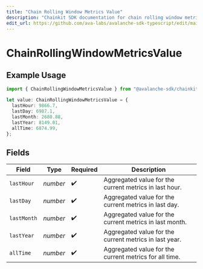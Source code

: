 ```yaml
---
title: "Chain Rolling Window Metrics Value"
description: "Chainkit SDK documentation for chain rolling window metrics value"
edit_url: https://github.com/ava-labs/avalanche-sdk-typescript/edit/main/chainkit/docs/models/components/chainrollingwindowmetricsvalue.md
---
```


# ChainRollingWindowMetricsValue

## Example Usage

```typescript
import { ChainRollingWindowMetricsValue } from "@avalanche-sdk/chainkit/models/components";

let value: ChainRollingWindowMetricsValue = {
  lastHour: 9866.7,
  lastDay: 6987.1,
  lastMonth: 2680.88,
  lastYear: 8149.01,
  allTime: 6874.99,
};
```

## Fields

| Field                                                   | Type                                                    | Required                                                | Description                                             |
| ------------------------------------------------------- | ------------------------------------------------------- | ------------------------------------------------------- | ------------------------------------------------------- |
| `lastHour`                                              | *number*                                                | :heavy_check_mark:                                      | Aggregated value for the current metrics in last hour.  |
| `lastDay`                                               | *number*                                                | :heavy_check_mark:                                      | Aggregated value for the current metrics in last day.   |
| `lastMonth`                                             | *number*                                                | :heavy_check_mark:                                      | Aggregated value for the current metrics in last month. |
| `lastYear`                                              | *number*                                                | :heavy_check_mark:                                      | Aggregated value for the current metrics in last year.  |
| `allTime`                                               | *number*                                                | :heavy_check_mark:                                      | Aggregated value for the current metrics for all time.  |